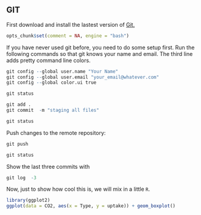 ## GIT

First download and install the lastest version of [Git.](http://git-scm.com/downloads)

```r
opts_chunk$set(comment = NA, engine = "bash")
```

If you have never used git before, you need to do some setup first.  Run the following commands so that git knows your name and email.  The third line adds pretty command line colors. 

```r
git config --global user.name "Your Name"
git config --global user.email "your_email@whatever.com"
git config --global color.ui true
```

```r
git status
```

```r
git add .
git commit  -m "staging all files"
```

```r
git status
```
Push changes to the remote repository: 
```r
git push
```

```r
git status
```

Show the last three commits with
```r
git log  -3
```

Now, just to show how cool this is, we will mix in a little `R`.

```r
library(ggplot2)
ggplot(data = CO2, aes(x = Type, y = uptake)) + geom_boxplot()
```